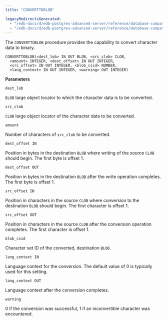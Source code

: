 ```yaml
---
title: "CONVERTTOBLOB"

legacyRedirectsGenerated:
  - "/edb-docs/d/edb-postgres-advanced-server/reference/database-compatibility-for-oracle-developers-built-in-package-guide/13/converttoblob.html"
  - "/edb-docs/d/edb-postgres-advanced-server/reference/database-compatibility-for-oracle-developers-built-in-package-guide/latest/converttoblob.html"
---
```


The `CONVERTTOBLOB` procedure provides the capability to convert character data to binary.

```text
CONVERTTOBLOB(<dest_lob> IN OUT BLOB, <src_clob> CLOB,
  <amount> INTEGER, <dest_offset> IN OUT INTEGER,
  <src_offset> IN OUT INTEGER, <blob_csid> NUMBER,
  <lang_context> IN OUT INTEGER, <warning> OUT INTEGER)
```

**Parameters**

`dest_lob`

 `BLOB` large object locator to which the character data is to be converted.

`src_clob`

 `CLOB` large object locator of the character data to be converted.

`amount`

 Number of characters of `src_clob` to be converted.

`dest_offset IN`

 Position in bytes in the destination `BLOB` where writing of the source `CLOB` should begin. The first byte is offset 1.

`dest_offset OUT`

 Position in bytes in the destination `BLOB` after the write operation completes. The first byte is offset 1.

`src_offset IN`

 Position in characters in the source `CLOB` where conversion to the destination `BLOB` should begin. The first character is offset 1.

`src_offset OUT`

 Position in characters in the source `CLOB` after the conversion operation completes. The first character is offset 1.

`blob_csid`

 Character set ID of the converted, destination `BLOB`.

`lang_context IN`

 Language context for the conversion. The default value of 0 is typically used for this setting.

`lang_context OUT`

 Language context after the conversion completes.

`warning`

 0 if the conversion was successful, 1 if an inconvertible character was encountered.
